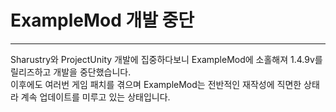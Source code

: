 # ExampleMod 개발 중단

---

Sharustry와 ProjectUnity 개발에 집중하다보니 ExampleMod에 소홀해져 1.4.9v를 릴리즈하고 개발을 중단했습니다.  
이후에도 여러번 게임 패치를 겪으며 ExampleMod는 전반적인 재작성에 직면한 상태라 계속 업데이트를 미루고 있는 상태입니다.

<RepoCard repository="exampleMod" />
